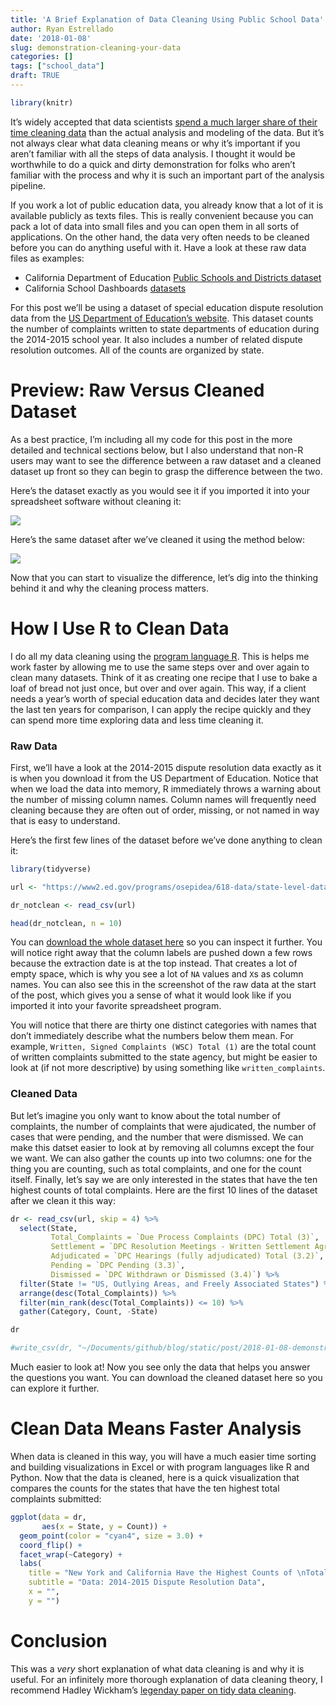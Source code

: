 ```yaml
---
title: 'A Brief Explanation of Data Cleaning Using Public School Data'
author: Ryan Estrellado
date: '2018-01-08'
slug: demonstration-cleaning-your-data
categories: []
tags: ["school_data"]
draft: TRUE
---
```


```r
library(knitr) 
```

It's widely accepted that data scientists [spend a much larger share of their time cleaning data](https://www.forbes.com/forbes/welcome/?toURL=https://www.forbes.com/sites/gilpress/2016/03/23/data-preparation-most-time-consuming-least-enjoyable-data-science-task-survey-says/&refURL=https://www.google.com/&referrer=https://www.google.com/) than the actual analysis and modeling of the data. But it's not always clear what data cleaning means or why it's important if you aren't familiar with all the steps of data analysis. I thought it would be worthwhile to do a quick and dirty demonstration for folks who aren't familiar with the process and why it is such an important part of the analysis pipeline. 

If you work a lot of public education data, you already know that a lot of it is available publicly as texts files. This is really convenient because you can pack a lot of data into small files and you can open them in all sorts of applications. On the other hand, the data very often needs to be cleaned before you can do anything useful with it. Have a look at these raw data files as examples: 

- California Department of Education [Public Schools and Districts dataset](https://www.cde.ca.gov/schooldirectory/report?rid=dl1&tp=txt)  
- California School Dashboards [datasets](https://www6.cde.ca.gov/californiamodel/report?indicator=ela&year=2017f&cdcode=&scode=6033047&reporttype=sgroups)  

For this post we'll be using a dataset of special education dispute resolution data from the [US Department of Education's website]("https://www2.ed.gov/programs/osepidea/618-data/state-level-data-files/index.html"). This dataset counts the number of complaints written to state departments of education during the 2014-2015 school year. It also includes a number of related dispute resolution outcomes. All of the counts are organized by state. 

# Preview: Raw Versus Cleaned Dataset 

As a best practice, I'm including all my code for this post in the more detailed and technical sections below, but I also understand that non-R users may want to see the difference between a raw dataset and a cleaned dataset up front so they can begin to grasp the difference between the two. 

Here's the dataset exactly as you would see it if you imported it into your spreadsheet software without cleaning it: 

![](/images/dr_not_cleaned.png) 

Here's the same dataset after we've cleaned it using the method below: 

![](/images/dr_cleaned.png) 

Now that you can start to visualize the difference, let's dig into the thinking behind it and why the cleaning process matters. 

# How I Use R to Clean Data 

I do all my data cleaning using the [program language R](https://www.r-project.org/about.html). This is helps me work faster by allowing me to use the same steps over and over again to clean many datasets. Think of it as creating one recipe that I use to bake a loaf of bread not just once, but over and over again. This way, if a client needs a year's worth of special education data and decides later they want the last ten years for comparison, I can apply the recipe quickly and they can spend more time exploring data and less time cleaning it. 

### Raw Data 

First, we'll have a look at the 2014-2015 dispute resolution data exactly as it is when you download it from the US Department of Education. Notice that when we load the data into memory, R immediately throws a warning about the number of missing column names. Column names will frequently need cleaning because they are often out of order, missing, or not named in way that is easy to understand.  

Here's the first few lines of the dataset before we've done anything to clean it: 
```r
library(tidyverse)
```

```r
url <- "https://www2.ed.gov/programs/osepidea/618-data/state-level-data-files/part-b-data/dispute-resolution/bdispres2014-15.csv"

dr_notclean <- read_csv(url)

head(dr_notclean, n = 10)
```

You can [download the whole dataset here]("https://www2.ed.gov/programs/osepidea/618-data/state-level-data-files/part-b-data/dispute-resolution/bdispres2014-15.csv") so you can inspect it further. You will notice right away that the column labels are pushed down a few rows because the extraction date is at the top instead. That creates a lot of empty space, which is why you see a lot of `NA` values and `X`s as column names. You can also see this in the screenshot of the raw data at the start of the post, which gives you a sense of what it would look like if you imported it into your favorite spreadsheet program. 

You will notice that there are thirty one distinct categories with names that don't immediately describe what the numbers below them mean. For example, `Written, Signed Complaints (WSC) Total (1)` are the total count of written complaints submitted to the state agency, but might be easier to look at (if not more descriptive) by using something like `written_complaints`. 

### Cleaned Data 

But let's imagine you only want to know about the total number of complaints, the number of complaints that were ajudicated, the number of cases that were pending, and the number that were dismissed. We can make this datset easier to look at by removing all columns except the four we want. We can also gather the counts up into two columns: one for the thing you are counting, such as total complaints, and one for the count itself. Finally, let's say we are only interested in the states that have the ten highest counts of total complaints. Here are the first 10 lines of the dataset after we clean it this way: 

```r
dr <- read_csv(url, skip = 4) %>% 
  select(State, 
         Total_Complaints = `Due Process Complaints (DPC) Total (3)`, 
         Settlement = `DPC Resolution Meetings - Written Settlement Agreements (3.1a)`,
         Adjudicated = `DPC Hearings (fully adjudicated) Total (3.2)`, 
         Pending = `DPC Pending (3.3)`, 
         Dismissed = `DPC Withdrawn or Dismissed (3.4)`) %>% 
  filter(State != "US, Outlying Areas, and Freely Associated States") %>% 
  arrange(desc(Total_Complaints)) %>% 
  filter(min_rank(desc(Total_Complaints)) <= 10) %>% 
  gather(Category, Count, -State) 

dr
``` 

```r
#write_csv(dr, "~/Documents/github/blog/static/post/2018-01-08-demonstration-cleaning-your-data_files/cleaned_dr.csv")
```

Much easier to look at! Now you see only the data that helps you answer the questions you want. You can download the cleaned dataset here so you can explore it further. 

# Clean Data Means Faster Analysis 

When data is cleaned in this way, you will have a much easier time sorting and building visualizations in Excel or with program languages like R and Python. Now that the data is cleaned, here is a quick visualization that compares the counts for the states that have the ten highest total complaints submitted: 

```r
ggplot(data = dr, 
       aes(x = State, y = Count)) + 
  geom_point(color = "cyan4", size = 3.0) + 
  coord_flip() + 
  facet_wrap(~Category) + 
  labs(
    title = "New York and California Have the Highest Counts of \nTotal Complaints and Dismissed Cases",
    subtitle = "Data: 2014-2015 Dispute Resolution Data", 
    x = "", 
    y = "")
```

# Conclusion 

This was a *very* short explanation of what data cleaning is and why it is useful. For an infinitely more thorough explanation of data cleaning theory, I recommend Hadley Wickham's [legenday paper on tidy data cleaning](http://vita.had.co.nz/papers/tidy-data.html). 